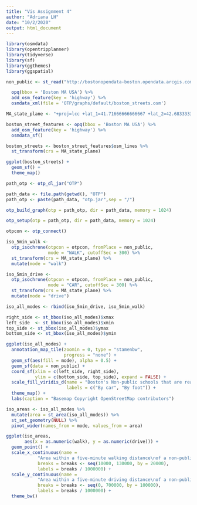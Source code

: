 ```yaml
---
title: "Vis Assignment 4"
author: "Adriana LH"
date: "10/2/2020"
output: html_document
---
```


```r
library(osmdata)
library(opentripplanner)
library(tidyverse)
library(sf)
library(ggthemes)
library(ggspatial)
```
```r
non_public <- st_read("http://bostonopendata-boston.opendata.arcgis.com/datasets/0046426a3e4340a6b025ad52b41be70a_1.kml?outSR=%7B%22latestWkid%22%3A2249%2C%22wkid%22%3A102686%7D")
```

```r
  opq(bbox = 'Boston MA USA') %>%
  add_osm_feature(key = 'highway') %>%
  osmdata_xml(file = 'OTP/graphs/default/boston_streets.osm')
```

```r
MA_state_plane <- "+proj=lcc +lat_1=41.71666666666667 +lat_2=42.68333333333333 +lat_0=41 +lon_0=-71.5 +x_0=200000 +y_0=750000 +ellps=GRS80 +units=m +no_defs"

boston_street_features <- opq(bbox = 'Boston MA USA') %>%
  add_osm_feature(key = 'highway') %>%
  osmdata_sf()

boston_streets <- boston_street_features$osm_lines %>%
  st_transform(crs = MA_state_plane)
```

```r
ggplot(boston_streets) +
  geom_sf() +
  theme_map()
```

```r
path_otp <- otp_dl_jar("OTP")
```

```r
path_data <- file.path(getwd(), "OTP")
path_otp <- paste(path_data, "otp.jar",sep = "/")

otp_build_graph(otp = path_otp, dir = path_data, memory = 1024) 
```
```r
otp_setup(otp = path_otp, dir = path_data, memory = 1024)
```
```r
otpcon <- otp_connect()
```
```r
iso_5min_walk <- 
  otp_isochrone(otpcon = otpcon, fromPlace = non_public, 
                mode = "WALK", cutoffSec = 300) %>%
  st_transform(crs = MA_state_plane) %>%
  mutate(mode = "walk")

iso_5min_drive <- 
  otp_isochrone(otpcon = otpcon, fromPlace = non_public, 
                mode = "CAR", cutoffSec = 300) %>%
  st_transform(crs = MA_state_plane) %>%
  mutate(mode = "drive")

iso_all_modes <- rbind(iso_5min_drive, iso_5min_walk)
```
```r
right_side <- st_bbox(iso_all_modes)$xmax
left_side  <- st_bbox(iso_all_modes)$xmin
top_side <- st_bbox(iso_all_modes)$ymax
bottom_side <- st_bbox(iso_all_modes)$ymin

ggplot(iso_all_modes) +
  annotation_map_tile(zoomin = 0, type = "stamenbw",
                      progress = "none") +
  geom_sf(aes(fill = mode), alpha = 0.5) +
  geom_sf(data = non_public) +
  coord_sf(xlim = c(left_side, right_side), 
           ylim = c(bottom_side, top_side), expand = FALSE) +
  scale_fill_viridis_d(name = "Boston's Non-public schools that are reachable within 5 minutes",
                       labels = c("By car", "By foot")) +
  theme_map() +
  labs(caption = "Basemap Copyright OpenStreetMap contributors")
```

```r
iso_areas <- iso_all_modes %>%
  mutate(area = st_area(iso_all_modes)) %>%
  st_set_geometry(NULL) %>%
  pivot_wider(names_from = mode, values_from = area) 

ggplot(iso_areas, 
       aes(x = as.numeric(walk), y = as.numeric(drive))) +
  geom_point() +
  scale_x_continuous(name = 
            "Area within a five-minute walking distance\nof a non-public school\n(square km)",
            breaks = breaks <- seq(10000, 130000, by = 20000),
            labels = breaks / 1000000) +
  scale_y_continuous(name = 
            "Area within a five-minute driving distance\nof a non-public school\n(square km)",
            breaks = breaks <- seq(0, 700000, by = 100000),
            labels = breaks / 1000000) +
  theme_bw()
```

